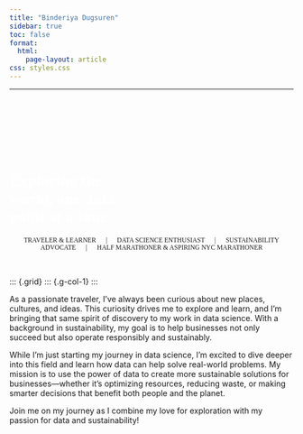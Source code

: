```yaml
---
title: "Binderiya Dugsuren"
sidebar: true
toc: false
format:
  html:
    page-layout: article
css: styles.css
---
```


---
```{=html}
<!-- Bug in hero - only displays properly with empty div at the top -->
<div>
<div class="jumbotron bgimg">
  <div class="container">
    <h1 class="display-4"></h1>
    <p class="lead"></p>
  </div>
</div>
<style type="text/css">
.bgimg {
  background-image: url('images/p1.JPG');
  Background-size: cover;
}
.lead {
    font-family: "Zilla Slab";
    text-align: center;
}
.hero-quote {
  font-family: "Zilla Slab";
  font-color: white;
  color: white;
}

.fw-bold {
  /* font-family: "Zilla Slab Highlight"; */
  font-style: bold !important;
  color: white !important;
}
</style>
<div class="p-5 mb-4 bg-light rounded-3 bgimg">
  <br><br><br><br>
  <div class="hero-quote">
    <h1 class="display-5 fw-bold">Exploring the<br>world, one data <br>point at a time</h1>
  </div>
</div>
<p class="lead">
   <small class="text-hero">TRAVELER & LEARNER &emsp; | &emsp; DATA SCIENCE ENTHUSIAST &emsp; | &emsp; SUSTAINABILITY ADVOCATE &emsp; | &emsp; HALF MARATHONER & ASPIRING NYC MARATHONER</small>
</p>
```


<br>

::: {.grid}
::: {.g-col-1}
:::

::: {.g-col-10}



As a passionate traveler, I’ve always been curious about new places, cultures, and ideas. This curiosity drives me to explore and learn, and I’m bringing that same spirit of discovery to my work in data science. With a background in sustainability, my goal is to help businesses not only succeed but also operate responsibly and sustainably.

While I’m just starting my journey in data science, I’m excited to dive deeper into this field and learn how data can help solve real-world problems. My mission is to use the power of data to create more sustainable solutions for businesses—whether it's optimizing resources, reducing waste, or making smarter decisions that benefit both people and the planet.

Join me on my journey as I combine my love for exploration with my passion for data and sustainability!


:::
